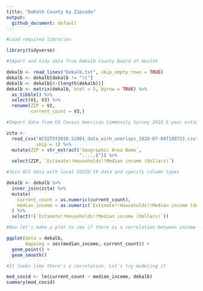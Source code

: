 ```yaml
---
title: "DeKalb County by Zipcode"
output:
  github_document: default
---
```

```r
#Load required libraries

library(tidyverse)

#Import and tidy data from DeKalb County Board of Health

dekalb <- read_lines("Dekalb.txt", skip_empty_rows = TRUE)
dekalb <- dekalb[dekalb != "\t"]
dekalb <- dekalb[6:(length(dekalb))]
dekalb <- matrix(dekalb, ncol = 5, byrow = TRUE) %>%
  as_tibble() %>%
  select(V1, V3) %>%
  rename(ZIP = V1,
         current_count = V3,)

#Import data from US Census American Community Survey 2018 5-year estimate

zcta <-
  read_csv("ACSST5Y2018.S1901_data_with_overlays_2020-07-04T190723.csv",
           skip = 1) %>%
  mutate(ZIP = str_extract(`Geographic Area Name`,
                           ".....$")) %>%
  select(ZIP, `Estimate!!Households!!Median income (dollars)`)

#Join ACS data with local COVID-19 data and specify column types

dekalb <- dekalb %>%
  inner_join(zcta) %>%
  mutate(
    current_count = as.numeric(current_count),
    median_income = as.numeric(`Estimate!!Households!!Median income (dollars)`)
  ) %>%
  select(!(`Estimate!!Households!!Median income (dollars)`))

```
```r
#Now let's make a plot to see if there is a correlation between income and disease

ggplot(data = dekalb,
       mapping = aes(median_income, current_count)) +
  geom_point() +
  geom_smooth()
```
```r
#It looks like there's a correlation. Let's try modeling it

mod_covid <- lm(current_count ~ median_income, dekalb)
summary(mod_covid)
```

